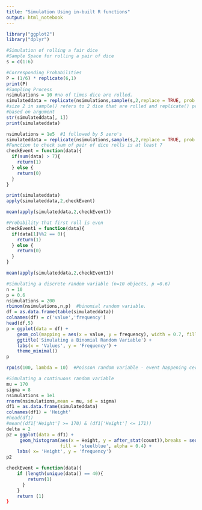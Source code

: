 ---
title: "Simulation Using in-built R functions"
output: html_notebook
---

```{r}
library("ggplot2")
library("dplyr")
```

```{r}
#Simulation of rolling a fair dice
#Sample Space for rolling a pair of dice
s = c(1:6)
```

```{r}
#Corresponding Probabilities
P = (1/6) * replicate(6,1)
print(P)
#Sampling Process
nsimulations = 10 #no of times dice are rolled.
simulateddata = replicate(nsimulations,sample(s,2,replace = TRUE, prob = P))
#size 2 in sample() refers to 2 dice that are rolled and replicate() performs sampling
#based on argument
str(simulateddata[, 1])
print(simulateddata)
```
```{r}
nsimulations = 1e5  #1 followed by 5 zero's
simulateddata = replicate(nsimulations,sample(s,2,replace = TRUE, prob = P))
#Function to check sum of pair of dice rolls is at least 7
checkEvent = function(data){
  if(sum(data) > 7){
    return(1)
  } else {
    return(0)
  }
}
```
```{r}
print(simulateddata)
apply(simulateddata,2,checkEvent)
```
```{r}
mean(apply(simulateddata,2,checkEvent))
```
```{r}
#Probability that first roll is even
checkEvent1 = function(data){
  if(data[1]%%2 == 0){
    return(1)
  } else {
    return(0)
  }
}

mean(apply(simulateddata,2,checkEvent1))
```
```{r}
#Simulating a discrete random variable (n=10 objects, p =0.6)
n = 10
p = 0.6
nsimulations = 200
rbinom(nsimulations,n,p)  #binomial random variable.
df = as.data.frame(table(simulateddata))
colnames(df) = c('value','frequency')
head(df,5)
p = ggplot(data = df) +
    geom_col(mapping = aes(x = value, y = frequency), width = 0.7, fill = 'steelblue') +
    ggtitle('Simulating a Binomial Random Variable') +
    labs(x = 'Values', y = 'Frequency') +
    theme_minimal()
p
```
```{r}
rpois(100, lambda = 10)  #Poisson random variable - event happening certain no of times with given interval of time.
```
```{r}
#Simulating a continuous random variable
mu = 170
sigma = 8
nsimulations = 1e1
rnorm(nsimulations,mean = mu, sd = sigma)
df1 = as.data.frame(simulateddata)
colnames(df1) = 'Height'
#head(df1)
#mean((df1['Height'] >= 170) & (df1['Height'] <= 171))
delta = 2
p2 = ggplot(data = df1) +
     geom_histogram(aes(x = Height, y = after_stat(count)),breaks = seq(mu-4*sigma, mu+4*sigma, by = delta), color = 'black', 
                    fill = 'steelblue', alpha = 0.4) +
    labs( x= 'Height', y = 'frequency')
p2
```
```{r}
checkEvent = function(data){
    if (length(unique(data)) == 40){
        return(1)
      }
    }    
    return (1)
}
```

